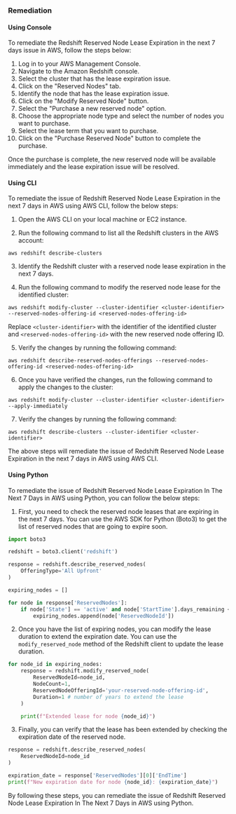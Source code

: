 ### Remediation

#### Using Console

To remediate the Redshift Reserved Node Lease Expiration in the next 7 days issue in AWS, follow the steps below:

1. Log in to your AWS Management Console.
2. Navigate to the Amazon Redshift console.
3. Select the cluster that has the lease expiration issue.
4. Click on the "Reserved Nodes" tab.
5. Identify the node that has the lease expiration issue.
6. Click on the "Modify Reserved Node" button.
7. Select the "Purchase a new reserved node" option.
8. Choose the appropriate node type and select the number of nodes you want to purchase.
9. Select the lease term that you want to purchase.
10. Click on the "Purchase Reserved Node" button to complete the purchase.

Once the purchase is complete, the new reserved node will be available immediately and the lease expiration issue will be resolved.

#### Using CLI

To remediate the issue of Redshift Reserved Node Lease Expiration in the next 7 days in AWS using AWS CLI, follow the below steps:

1. Open the AWS CLI on your local machine or EC2 instance.

2. Run the following command to list all the Redshift clusters in the AWS account:

```
aws redshift describe-clusters
```

3. Identify the Redshift cluster with a reserved node lease expiration in the next 7 days.

4. Run the following command to modify the reserved node lease for the identified cluster:

```
aws redshift modify-cluster --cluster-identifier <cluster-identifier> --reserved-nodes-offering-id <reserved-nodes-offering-id>
```

Replace `<cluster-identifier>` with the identifier of the identified cluster and `<reserved-nodes-offering-id>` with the new reserved node offering ID.

5. Verify the changes by running the following command:

```
aws redshift describe-reserved-nodes-offerings --reserved-nodes-offering-id <reserved-nodes-offering-id>
```

6. Once you have verified the changes, run the following command to apply the changes to the cluster:

```
aws redshift modify-cluster --cluster-identifier <cluster-identifier> --apply-immediately
```

7. Verify the changes by running the following command:

```
aws redshift describe-clusters --cluster-identifier <cluster-identifier>
```

The above steps will remediate the issue of Redshift Reserved Node Lease Expiration in the next 7 days in AWS using AWS CLI.

#### Using Python

To remediate the issue of Redshift Reserved Node Lease Expiration In The Next 7 Days in AWS using Python, you can follow the below steps:

1. First, you need to check the reserved node leases that are expiring in the next 7 days. You can use the AWS SDK for Python (Boto3) to get the list of reserved nodes that are going to expire soon.

```python
import boto3

redshift = boto3.client('redshift')

response = redshift.describe_reserved_nodes(
    OfferingType='All Upfront'
)

expiring_nodes = []

for node in response['ReservedNodes']:
    if node['State'] == 'active' and node['StartTime'].days_remaining <= 7:
        expiring_nodes.append(node['ReservedNodeId'])
```

2. Once you have the list of expiring nodes, you can modify the lease duration to extend the expiration date. You can use the `modify_reserved_node` method of the Redshift client to update the lease duration.

```python
for node_id in expiring_nodes:
    response = redshift.modify_reserved_node(
        ReservedNodeId=node_id,
        NodeCount=1,
        ReservedNodeOfferingId='your-reserved-node-offering-id',
        Duration=1 # number of years to extend the lease
    )

    print(f"Extended lease for node {node_id}")
```

3. Finally, you can verify that the lease has been extended by checking the expiration date of the reserved node.

```python
response = redshift.describe_reserved_nodes(
    ReservedNodeId=node_id
)

expiration_date = response['ReservedNodes'][0]['EndTime']
print(f"New expiration date for node {node_id}: {expiration_date}")
```

By following these steps, you can remediate the issue of Redshift Reserved Node Lease Expiration In The Next 7 Days in AWS using Python.

